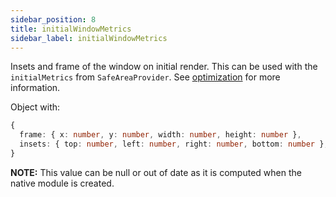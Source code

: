 ```yaml
---
sidebar_position: 8
title: initialWindowMetrics
sidebar_label: initialWindowMetrics
---
```


Insets and frame of the window on initial render. This can be used with the `initialMetrics` from `SafeAreaProvider`. See [optimization](/docs/optimizations) for more information.

Object with:

```ts
{
  frame: { x: number, y: number, width: number, height: number },
  insets: { top: number, left: number, right: number, bottom: number },
}
```

**NOTE:** This value can be null or out of date as it is computed when the native module is created.

